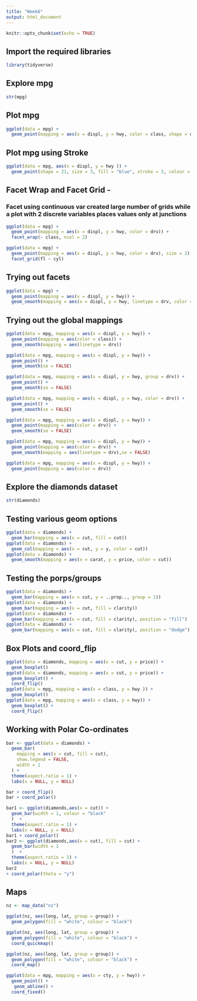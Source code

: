 ```yaml
---
title: "Week6"
output: html_document
---
```


```r
knitr::opts_chunk$set(echo = TRUE)
```

## Import the required libraries


```r
library(tidyverse)
```

## Explore mpg

```r
str(mpg)
```
## Plot mpg
```r
ggplot(data = mpg) + 
  geom_point(mapping = aes(x = displ, y = hwy, color = class, shape = drv ) )
```
## Plot mpg using Stroke
```r
ggplot(data = mpg, aes(x = displ, y = hwy )) + 
  geom_point(shape = 21, size = 3, fill = "blue", stroke = 3, colour = "black" )

```
## Facet Wrap and Facet Grid - 
### Facet using continuous var created large number of grids while a plot with 2 discrete variables places values only at junctions
```r
ggplot(data = mpg) + 
  geom_point(mapping = aes(x = displ, y = hwy, color = drv)) + 
  facet_wrap(~ class, ncol = 2)

ggplot(data = mpg) + 
  geom_point(mapping = aes(x = displ, y = hwy, color = drv), size = 2) + 
  facet_grid(fl ~ cyl)
```
## Trying out facets
```r
ggplot(data = mpg) + 
  geom_point(mapping = aes(x = displ, y = hwy)) +
  geom_smooth(mapping = aes(x = displ, y = hwy, linetype = drv, color = drv) )
```
## Trying out the global mappings
```r
ggplot(data = mpg, mapping = aes(x = displ, y = hwy)) + 
  geom_point(mapping = aes(color = class)) + 
  geom_smooth(mapping = aes(linetype = drv))
```

```r
ggplot(data = mpg, mapping = aes(x = displ, y = hwy)) + 
  geom_point() + 
  geom_smooth(se = FALSE)

ggplot(data = mpg, mapping = aes(x = displ, y = hwy, group = drv)) + 
  geom_point() + 
  geom_smooth(se = FALSE)

ggplot(data = mpg, mapping = aes(x = displ, y = hwy, color = drv)) + 
  geom_point() + 
  geom_smooth(se = FALSE)

ggplot(data = mpg, mapping = aes(x = displ, y = hwy)) + 
  geom_point(mapping = aes(color = drv)) + 
  geom_smooth(se = FALSE)

ggplot(data = mpg, mapping = aes(x = displ, y = hwy)) + 
  geom_point(mapping = aes(color = drv)) + 
  geom_smooth(mapping = aes(linetype = drv),se = FALSE)

ggplot(data = mpg, mapping = aes(x = displ, y = hwy)) + 
  geom_point(mapping = aes(color = drv))
```
## Explore the diamonds dataset
```r
str(diamonds)
```
## Testing various geom options
```r
ggplot(data = diamonds) + 
  geom_bar(mapping = aes(x = cut, fill = cut))
ggplot(data = diamonds) + 
  geom_col(mapping = aes(x = cut, y = y, color = cut))
ggplot(data = diamonds) + 
  geom_smooth(mapping = aes(x = carat, y = price, color = cut))
```
## Testing the porps/groups
```r
ggplot(data = diamonds) + 
  geom_bar(mapping = aes(x = cut, y = ..prop.., group = 1))
ggplot(data = diamonds) + 
  geom_bar(mapping = aes(x = cut, fill = clarity))
ggplot(data = diamonds) + 
  geom_bar(mapping = aes(x = cut, fill = clarity), position = "fill")
ggplot(data = diamonds) + 
  geom_bar(mapping = aes(x = cut, fill = clarity), position = "dodge")
```
## Box Plots and coord_flip
```r
ggplot(data = diamonds, mapping = aes(x = cut, y = price)) + 
  geom_boxplot()
ggplot(data = diamonds, mapping = aes(x = cut, y = price)) + 
  geom_boxplot() +
  coord_flip()
ggplot(data = mpg, mapping = aes(x = class, y = hwy )) + 
  geom_boxplot()
ggplot(data = mpg, mapping = aes(x = class, y = hwy)) + 
  geom_boxplot() +
  coord_flip()
```
## Working with Polar Co-ordinates
```r
bar <- ggplot(data = diamonds) + 
  geom_bar(
    mapping = aes(x = cut, fill = cut), 
    show.legend = FALSE,
    width = 1
  ) + 
  theme(aspect.ratio = 1) +
  labs(x = NULL, y = NULL)

bar + coord_flip()
bar + coord_polar()

bar1 <- ggplot(diamonds,aes(x = cut)) + 
  geom_bar(width = 1, colour = "black"
  )  +
  theme(aspect.ratio = 1) +
  labs(x = NULL, y = NULL)
bar1 + coord_polar()
bar2 <- ggplot(diamonds,aes(x = cut), fill = cut) + 
  geom_bar(width = 1
  )  +
  theme(aspect.ratio = 1) +
  labs(x = NULL, y = NULL)
bar2
+ coord_polar(theta = "y")
```

## Maps
```r

nz <- map_data("nz")

ggplot(nz, aes(long, lat, group = group)) +
  geom_polygon(fill = "white", colour = "black")

ggplot(nz, aes(long, lat, group = group)) +
  geom_polygon(fill = "white", colour = "black") +
  coord_quickmap()

ggplot(nz, aes(long, lat, group = group)) +
  geom_polygon(fill = "white", colour = "black") +
  coord_map()

```

```r
ggplot(data = mpg, mapping = aes(x = cty, y = hwy)) +
  geom_point() + 
   geom_abline() +
  coord_fixed()
```